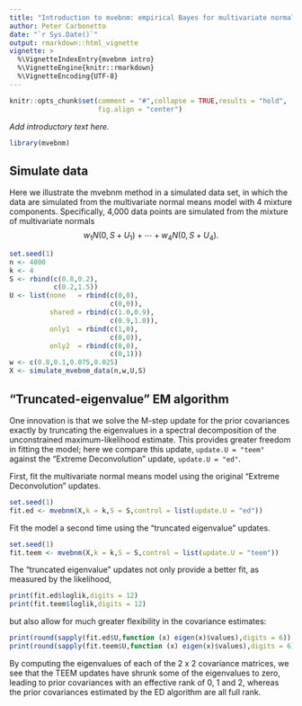 ```yaml
---
title: "Introduction to mvebnm: empirical Bayes for multivariate normal means"
author: Peter Carbonetto
date: "`r Sys.Date()`"
output: rmarkdown::html_vignette
vignette: >
  %\VignetteIndexEntry{mvebnm intro}
  %\VignetteEngine{knitr::rmarkdown}
  %\VignetteEncoding{UTF-8}
---
```


```r
knitr::opts_chunk$set(comment = "#",collapse = TRUE,results = "hold",
                      fig.align = "center")
```

*Add introductory text here.*

```r
library(mvebnm)
```

Simulate data
-------------

Here we illustrate the mvebnm method in a simulated data set, in which
the data are simulated from the multivariate normal means model with 4
mixture components. Specifically, 4,000 data points are simulated from
the mixture of multivariate normals
$$
w_1 N(0,S + U_1) + \cdots + w_4 N(0,S + U_4).
$$

```r
set.seed(1)
n <- 4000
k <- 4
S <- rbind(c(0.8,0.2),
           c(0.2,1.5))
U <- list(none   = rbind(c(0,0),
                         c(0,0)),
          shared = rbind(c(1.0,0.9),
                         c(0.9,1.0)),
          only1  = rbind(c(1,0),
                         c(0,0)),
          only2  = rbind(c(0,0),
                         c(0,1)))
w <- c(0.8,0.1,0.075,0.025)
X <- simulate_mvebnm_data(n,w,U,S)
```

"Truncated-eigenvalue" EM algorithm
-----------------------------------

One innovation is that we solve the M-step update for the prior
covariances exactly by truncating the eigenvalues in a spectral
decomposition of the unconstrained maximum-likelihood estimate. This
provides greater freedom in fitting the model; here we compare this
update, `update.U = "teem"` against the "Extreme Deconvolution"
update, `update.U = "ed"`.

First, fit the multivariate normal means model using the original
"Extreme Deconvolution" updates.

```r
set.seed(1)
fit.ed <- mvebnm(X,k = k,S = S,control = list(update.U = "ed"))
```

Fit the model a second time using the "truncated eigenvalue" updates.

```r
set.seed(1)
fit.teem <- mvebnm(X,k = k,S = S,control = list(update.U = "teem"))
```

The "truncated eigenvalue" updates not only provide a better fit, as
measured by the likelihood,

```r
print(fit.ed$loglik,digits = 12)
print(fit.teem$loglik,digits = 12)
```

but also allow for much greater flexibility in the covariance
estimates:

```r
print(round(sapply(fit.ed$U,function (x) eigen(x)$values),digits = 6))
print(round(sapply(fit.teem$U,function (x) eigen(x)$values),digits = 6))
```

By computing the eigenvalues of each of the 2 x 2 covariance matrices,
we see that the TEEM updates have shrunk some of the eigenvalues to
zero, leading to prior covariances with an effective rank of 0, 1 and
2, whereas the prior covariances estimated by the ED algorithm are all
full rank.
